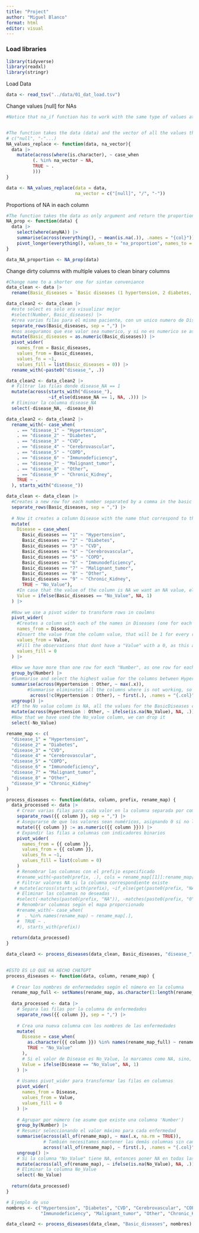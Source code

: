 ```yaml
---
title: "Project"
author: "Miguel Blanco"
format: html
editor: visual
---
```


### Load libraries

```r
library(tidyverse)
library(readxl)
library(stringr)

```

Load Data

```r
data <- read_tsv("../data/01_dat_load.tsv")


```

Change values \[null\] for NAs

```r

#Notice that na_if function has to work with the same type of values at the time. For example in this df we have both character and numeric values, so we have to do it in 2 times


#The function takes the data (data) and the vector of all the values that we want to be considered as NAs (na_vector). This na_vector should be specified as 
# c("null", "-"...)
NA_values_replace <- function(data, na_vector){
  data |> 
    mutate(across(where(is.character), ~ case_when 
          (. %in% na_vector ~ NA,
          TRUE ~ .
          )))
}

data <- NA_values_replace(data = data, 
                          na_vector = c("[null]", "/", "-"))

```

Proportions of NA in each column

```r

#The function takes the data as only argument and return the proportion of NA values of each column in the data 
NA_prop <- function(data) {
  data |> 
    select(where(anyNA)) |> 
    summarise(across(everything(), ~ mean(is.na(.)), .names = "{col}")) |> 
    pivot_longer(everything(), values_to = "na_proportion", names_to = "column")
}

data_NA_proportion <- NA_prop(data)
```




Change dirty columns with multiple values to clean binary columns

```r
#Change name to a shorter one for sintax conveniance
data_clean <- data |> 
  rename(Basic_diseases = `Basic diseases (1 hypertension, 2 diabetes, 3 cardiovascular diseases, 4 cerebrovascular diseases, 5 COPD, 6 immunodeficiency (such as AIDS, hormone, immunosuppressant use history), 7 malignant tumor, 8 other 9 chronic kidney disease`)
```

```r
data_clean2 <- data_clean |> 
  #este select es solo ara visualizar mejor
  #select(Number, Basic_diseases) |> 
  #crea varias filas para el mismo paciente, con un unico numero de Disease en cada uno
  separate_rows(Basic_diseases, sep = ",") |> 
  #nos aseguramos que ese valor sea numerico, y si no es numerico se asigna a cero
  mutate(Basic_diseases = as.numeric(Basic_diseases)) |> 
  pivot_wider(
    names_from = Basic_diseases, 
    values_from = Basic_diseases, 
    values_fn = ~1, 
    values_fill = list(Basic_diseases = 0)) |> 
  rename_with(~paste0("disease_", .))

data_clean2 <- data_clean2 |> 
  # Filtrar las filas donde disease_NA == 1
  mutate(across(starts_with("disease_"), 
                ~if_else(disease_NA == 1, NA, .))) |> 
  # Eliminar la columna disease_NA
  select(-disease_NA, -disease_0)

data_clean2 <- data_clean2 |> 
  rename_with(~ case_when(
    . == "disease_1" ~ "Hypertension",
    . == "disease_2" ~ "Diabetes",
    . == "disease_3" ~ "CVD",
    . == "disease_4" ~ "Cerebrovascular",
    . == "disease_5" ~ "COPD",
    . == "disease_6" ~ "Immunodeficiency",
    . == "disease_7" ~ "Malignant_tumor",
    . == "disease_8" ~ "Other",
    . == "disease_9" ~ "Chronic_Kidney",
    TRUE ~ .
  ), starts_with("disease_"))
```

```r
data_clean <- data_clean |> 
  #Creates a new row for each number separated by a comma in the basic diseases column. For example if patient 1 have diseases 1,2,3 it will create 3 rows for that patient   with the exact same values in every column except "Basic disease" column, where there will be one row with value 1, other with 2 and other with 3.
  separate_rows(Basic_diseases, sep = ",") |> 
  
  # Now it creates a column Disease with the name that correspond to the number in the   column "Basic Diseases"
  mutate(
    Disease = case_when(
      Basic_diseases == "1" ~ "Hypertension",
      Basic_diseases == "2" ~ "Diabetes",
      Basic_diseases == "3" ~ "CVD",
      Basic_diseases == "4" ~ "Cerebrovascular",
      Basic_diseases == "5" ~ "COPD",
      Basic_diseases == "6" ~ "Immunodeficiency",
      Basic_diseases == "7" ~ "Malignant_tumor",
      Basic_diseases == "8" ~ "Other",
      Basic_diseases == "9" ~ "Chronic_Kidney",
      TRUE ~ "No_Value"),
    #In case that the value of the column is NA we want an NA value, else a 1
    Value = ifelse(Basic_diseases == "No_Value", NA, 1)
  ) |> 
  
  #Now we use a pivot wider to transform rows in coulmns
  pivot_wider(
    #Creates a column with each of the names in Diseases (one for each disease)
    names_from = Disease,
    #Insert the value from the column value, that will be 1 for every row
    values_from = Value,
    #Fill the observations that dont have a "Value" with a 0, as this are the observations that dont have the illness
    values_fill = 0 
  ) |> 
  
  #Now we have more than one row for each "Number", as one row for each number in BasicDisease column was created. Now we want to group those rows so we have only one row per observation
  group_by(Number) |>
  #Summarise and select the highest value for the columns between Hypertension and other (Columns created from BasicDisease column). Only one of the rows will have number 1 for the disease (if the observation had that disease) so we summarising we choose the highest value
  summarise(across(Hypertension : Other, ~ max(.x)),
        #Summarise eliminates all the columns where is not working, so we need to call summarise on all columns so they stay in the final df. Not apply it on the BasicDisease columns so they are not duplicated
         across(!c(Hypertension : Other), ~ first(.), .names = "{.col}")) |>
  ungroup() |> 
  #If the No value column is NA, all the values for the BasicDiseases created columns get NA value
  mutate(across(Hypertension : Other, ~ ifelse(is.na(No_Value), NA, .))) |> 
  #Now that we have used the No_value column, we can drop it 
  select(-No_Value)
```

```r
rename_map <- c(
  "disease_1" = "Hypertension",
  "disease_2" = "Diabetes",
  "disease_3" = "CVD",
  "disease_4" = "Cerebrovascular",
  "disease_5" = "COPD",
  "disease_6" = "Immunodeficiency",
  "disease_7" = "Malignant_tumor",
  "disease_8" = "Other",
  "disease_9" = "Chronic_Kidney"
)

process_diseases <- function(data, column, prefix, rename_map) {
  data_processed <- data |> 
    # Crear varias filas para cada valor en la columna separada por comas
    separate_rows({{ column }}, sep = ",") |> 
    # Asegurarse de que los valores sean numéricos, asignando 0 si no lo son
    mutate({{ column }} := as.numeric({{ column }})) |> 
    # Expandir las filas a columnas con indicadores binarios
    pivot_wider(
      names_from = {{ column }}, 
      values_from = {{ column }}, 
      values_fn = ~1, 
      values_fill = list(column = 0)
    )
    # Renombrar las columnas con el prefijo especificado
    #rename_with(~paste0(prefix, .), cols = rename_map[[1]]:rename_map[[length(rename_map)]]) |> 
    # Filtrar valores NA si la columna correspondiente existe
   # mutate(across(starts_with(prefix), ~if_else(get(paste0(prefix, "NA")) == 1, NA, .))) |> 
    # Eliminar las columnas no deseadas
    #select(-matches(paste0(prefix, "NA")), -matches(paste0(prefix, "0"))) |> 
    # Renombrar columnas según el mapa proporcionado
    #rename_with(~ case_when(
    #  . %in% names(rename_map) ~ rename_map[.],
    #  TRUE ~ .
    #), starts_with(prefix))
  
  return(data_processed)
}

data_clean3 <- process_diseases(data_clean, Basic_diseases, "disease_", rename_map)
  
```

```r
#ESTO ES LO QUE HA HECHO CHATGPT
process_diseases <- function(data, column, rename_map) {
  
  # Crear los nombres de enfermedades según el número en la columna
  rename_map_full <- setNames(rename_map, as.character(1:length(rename_map)))
  
  data_processed <- data |> 
    # Separa las filas por la columna de enfermedades
    separate_rows({{ column }}, sep = ",") |> 
    
    # Crea una nueva columna con los nombres de las enfermedades
    mutate(
      Disease = case_when(
        as.character({{ column }}) %in% names(rename_map_full) ~ rename_map_full[as.character({{ column }})],
        TRUE ~ "No_Value"
      ),
      # Si el valor de Disease es No_Value, lo marcamos como NA, sino, lo dejamos como 1
      Value = ifelse(Disease == "No_Value", NA, 1)
    ) |> 
    
    # Usamos pivot_wider para transformar las filas en columnas
    pivot_wider(
      names_from = Disease,
      values_from = Value,
      values_fill = 0
    ) |> 
    
    # Agrupar por número (se asume que existe una columna 'Number')
    group_by(Number) |> 
    # Resumir seleccionando el valor máximo para cada enfermedad
    summarise(across(all_of(rename_map), ~ max(.x, na.rm = TRUE)),
              # También necesitamos mantener las demás columnas sin cambios
              across(!all_of(rename_map), ~ first(.), .names = "{.col}")) |> 
    ungroup() |> 
    # Si la columna "No_Value" tiene NA, entonces poner NA en todas las columnas de enfermedades
    mutate(across(all_of(rename_map), ~ ifelse(is.na(No_Value), NA, .))) |> 
    # Eliminar la columna No_Value
    select(-No_Value)
  
  return(data_processed)
}

# Ejemplo de uso
nombres <- c("Hypertension", "Diabetes", "CVD", "Cerebrovascular", "COPD", 
             "Immunodeficiency", "Malignant_tumor", "Other", "Chronic_Kidney")

data_clean2 <- process_diseases(data_clean, "Basic_diseases", nombres)
```

